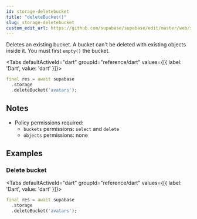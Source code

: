 ```yaml
---
id: storage-deletebucket
title: "deleteBucket()"
slug: storage-deletebucket
custom_edit_url: https://github.com/supabase/supabase/edit/master/web/spec/dart.yml
---
```



Deletes an existing bucket. A bucket can't be deleted with existing objects inside it. You must first `empty()` the bucket.


<Tabs
  defaultActiveId="dart"
  groupId="reference/dart"
  values={[{ label: 'Dart', value: 'dart' }]}>

<TabsPanel id="dart" label="dart">

```dart
final res = await supabase
  .storage
  .deleteBucket('avatars');
```


</TabsPanel>

</Tabs>





## Notes

- Policy permissions required:
  - `buckets` permissions: `select` and `delete`
  - `objects` permissions: none










## Examples

### Delete bucket



<Tabs
  defaultActiveId="dart"
  groupId="reference/dart"
  values={[{ label: 'Dart', value: 'dart' }]}>

<TabsPanel id="dart" label="dart">

```dart
final res = await supabase
  .storage
  .deleteBucket('avatars');
```


</TabsPanel>

</Tabs>